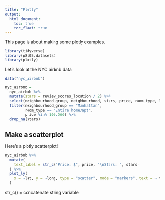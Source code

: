 ```yaml
---
title: "Plotly"
output: 
  html_document:
    toc: true
    toc_float: true
---
```


This page is about making some plotly examples. 

```r
library(tidyverse)
library(p8105.datasets)
library(plotly)
```

Let's look at the NYC airbnb data

```r
data("nyc_airbnb")

nyc_airbnb = 
  nyc_airbnb %>% 
  mutate(stars = review_scores_location / 2) %>% 
  select(neighbourhood_group, neighbourhood, stars, price, room_type, lat, long) %>% 
  filter(neighbourhood_group == "Manhattan", 
         room_type == "Entire home/apt", 
         price %in% 100:500) %>% 
  drop_na(stars)
```

## Make a scatterplot 

Here's a plotly scatterplot! 

```r
nyc_airbnb %>% 
  mutate(
    text_label = str_c("Price: $", price, "\nStars: ", stars)
  ) %>% 
  plot_ly(
    x = ~lat, y = ~long, type = "scatter", mode = "markers", text = ~ text_label, color= ~price, alpha = 0.5
  )
```

str_c() = concatenate string variable 